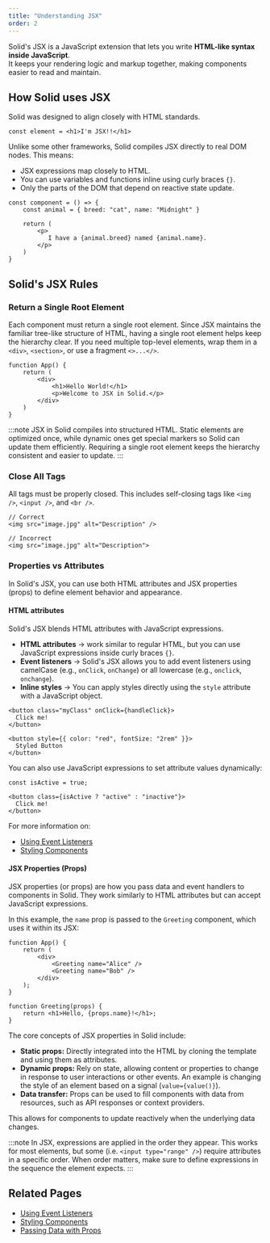 ```yaml
---
title: "Understanding JSX"
order: 2
---
```


Solid's JSX is a JavaScript extension that lets you write **HTML-like syntax inside JavaScript**.  
It keeps your rendering logic and markup together, making components easier to read and maintain.

## How Solid uses JSX

Solid was designed to align closely with HTML standards.

```tsx
const element = <h1>I'm JSX!!</h1>
```

Unlike some other frameworks, Solid compiles JSX directly to real DOM nodes.
This means:

- JSX expressions map closely to HTML.
- You can use variables and functions inline using curly braces `{}`.
- Only the parts of the DOM that depend on reactive state update.

```tsx
const component = () => {
    const animal = { breed: "cat", name: "Midnight" }

    return (
        <p>
           I have a {animal.breed} named {animal.name}.
        </p>
    )
}
```

## Solid's JSX Rules

### Return a Single Root Element

Each component must return a single root element.
Since JSX maintains the familiar tree-like structure of HTML, having a single root element helps keep the hierarchy clear.
If you need multiple top-level elements, wrap them in a `<div>`, `<section>`, or use a fragment `<>...</>`.

```tsx
function App() {
    return (
        <div>
            <h1>Hello World!</h1>
            <p>Welcome to JSX in Solid.</p>
        </div>
    )
}
```

:::note
JSX in Solid compiles into structured HTML.
Static elements are optimized once, while dynamic ones get special markers so Solid can update them efficiently.
Requiring a single root element keeps the hierarchy consistent and easier to update.
:::

### Close All Tags

All tags must be properly closed.
This includes self-closing tags like `<img />`, `<input />`, and `<br />`.

```tsx
// Correct
<img src="image.jpg" alt="Description" />

// Incorrect
<img src="image.jpg" alt="Description">
```

### Properties vs Attributes

In Solid's JSX, you can use both HTML attributes and JSX properties (props) to define element behavior and appearance.

#### HTML attributes

Solid's JSX blends HTML attributes with JavaScript expressions.

- **HTML attributes** → work similar to regular HTML, but you can use JavaScript expressions inside curly braces `{}`.
- **Event listeners** → Solid's JSX allows you to add event listeners using camelCase (e.g., `onClick`, `onChange`) or all lowercase (e.g., `onclick`, `onchange`).
- **Inline styles** → You can apply styles directly using the `style` attribute with a JavaScript object.

```tsx
<button class="myClass" onClick={handleClick}>
  Click me!
</button>

<button style={{ color: "red", fontSize: "2rem" }}>
  Styled Button
</button>
```

You can also use JavaScript expressions to set attribute values dynamically:

```tsx
const isActive = true;

<button class={isActive ? "active" : "inactive"}>
  Click me!
</button>
```

For more information on:

- [Using Event Listeners](/components/how-to/event-listeners)
- [Styling Components](/components/how-to/styling)

#### JSX Properties (Props)

JSX properties (or props) are how you pass data and event handlers to components in Solid.
They work similarly to HTML attributes but can accept JavaScript expressions.

In this example, the `name` prop is passed to the `Greeting` component, which uses it within its JSX:

```tsx
function App() {
    return (
        <div>
            <Greeting name="Alice" />
            <Greeting name="Bob" />
        </div>
    );
}

function Greeting(props) {
    return <h1>Hello, {props.name}!</h1>;
}
```

The core concepts of JSX properties in Solid include:

- **Static props:** Directly integrated into the HTML by cloning the template and using them as attributes.
- **Dynamic props:** Rely on state, allowing content or properties to change in response to user interactions or other events.
An example is changing the style of an element based on a signal (`value={value()}`).
- **Data transfer:** Props can be used to fill components with data from resources, such as API responses or context providers.

This allows for components to update reactively when the underlying data changes.

:::note
In JSX, expressions are applied in the order they appear.
This works for most elements, but some (i.e. `<input type="range" />`) require attributes in a specific order.
When order matters, make sure to define expressions in the sequence the element expects.
:::

## Related Pages

- [Using Event Listeners](/components/how-to/event-listeners)
- [Styling Components](/components/how-to/styling)
- [Passing Data with Props](/components/props)
